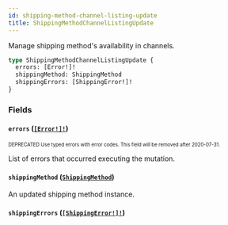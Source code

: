 ```yaml
---
id: shipping-method-channel-listing-update
title: ShippingMethodChannelListingUpdate
---
```


Manage shipping method's availability in channels.

```graphql
type ShippingMethodChannelListingUpdate {
  errors: [Error!]!
  shippingMethod: ShippingMethod
  shippingErrors: [ShippingError!]!
}
```

### Fields

#### `errors` ([`[Error!]!`](/api-reference/objects/error.mdx))

<sub><sup><span className="deprecatedTag">DEPRECATED</span> Use typed errors with error codes. This field will be removed after 2020-07-31.</sup></sub>

List of errors that occurred executing the mutation.

#### `shippingMethod` ([`ShippingMethod`](/api-reference/objects/shipping-method.mdx))

An updated shipping method instance.

#### `shippingErrors` ([`[ShippingError!]!`](/api-reference/objects/shipping-error.mdx))
